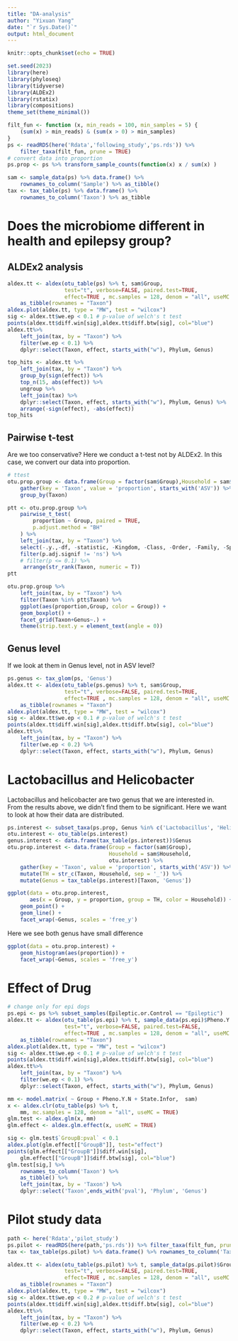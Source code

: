 ```yaml
---
title: "DA-analysis"
author: "Yixuan Yang"
date: "`r Sys.Date()`"
output: html_document
---
```


```r
knitr::opts_chunk$set(echo = TRUE)
```

```r
set.seed(2023)
library(here)
library(phyloseq)
library(tidyverse)
library(ALDEx2)
library(rstatix)
library(compositions)
theme_set(theme_minimal())
```

```r
filt_fun <- function (x, min_reads = 100, min_samples = 5) {
    (sum(x) > min_reads) & (sum(x > 0) > min_samples)
}
ps <- readRDS(here('Rdata','following_study','ps.rds')) %>% 
    filter_taxa(filt_fun, prune = TRUE) 
# convert data into proportion
ps.prop <- ps %>% transform_sample_counts(function(x) x / sum(x) )

sam <- sample_data(ps) %>% data.frame() %>%
    rownames_to_column('Sample') %>% as_tibble()
tax <- tax_table(ps) %>% data.frame() %>%
    rownames_to_column('Taxon') %>% as_tibble
```

# Does the microbiome different in health and epilepsy group?

## ALDEx2 analysis

```r
aldex.tt <- aldex(otu_table(ps) %>% t, sam$Group,
                  test="t", verbose=FALSE, paired.test=TRUE,
                  effect=TRUE , mc.samples = 128, denom = "all", useMC = TRUE) %>%
    as_tibble(rownames = "Taxon")
aldex.plot(aldex.tt, type = "MW", test = "wilcox")
sig <- aldex.tt$we.ep < 0.1 # p-value of welch's t test 
points(aldex.tt$diff.win[sig],aldex.tt$diff.btw[sig], col="blue")
aldex.tt%>%
    left_join(tax, by = "Taxon") %>%
    filter(we.ep < 0.1) %>% 
    dplyr::select(Taxon, effect, starts_with("w"), Phylum, Genus)
```

```r
top_hits <- aldex.tt %>%
    left_join(tax, by = "Taxon") %>%
    group_by(sign(effect)) %>%
    top_n(15, abs(effect)) %>%
    ungroup %>%
    left_join(tax) %>%
    dplyr::select(Taxon, effect, starts_with("w"), Phylum, Genus) %>%
    arrange(-sign(effect), -abs(effect))
top_hits 
```

## Pairwise t-test

Are we too conservative? Here we conduct a t-test not by ALDEx2. In this case, we convert our data into proportion.

```r
# ttest
otu.prop.group <- data.frame(Group = factor(sam$Group),Household = sam$Household, otu_table(ps.prop)) %>% 
    gather(key = 'Taxon', value = 'proportion', starts_with('ASV')) %>% 
    group_by(Taxon)

ptt <- otu.prop.group %>% 
    pairwise_t_test(
        proportion ~ Group, paired = TRUE,
        p.adjust.method = "BH"
    ) %>%
    left_join(tax, by = "Taxon") %>% 
    select(-.y.,-df, -statistic, -Kingdom, -Class, -Order, -Family, -Species) %>%
    filter(p.adj.signif != 'ns') %>% 
    # filter(p <= 0.1) %>% 
     arrange(str_rank(Taxon, numeric = T))
ptt

otu.prop.group %>%
    left_join(tax, by = "Taxon") %>% 
    filter(Taxon %in% ptt$Taxon) %>% 
    ggplot(aes(proportion,Group, color = Group)) +
    geom_boxplot() +
    facet_grid(Taxon+Genus~.) +
    theme(strip.text.y = element_text(angle = 0))
```

## Genus level

If we look at them in Genus level, not in ASV level?

```r
ps.genus <- tax_glom(ps, 'Genus')
aldex.tt <- aldex(otu_table(ps.genus) %>% t, sam$Group,
                  test="t", verbose=FALSE, paired.test=TRUE,
                  effect=TRUE , mc.samples = 128, denom = "all", useMC = TRUE) %>%
    as_tibble(rownames = "Taxon")
aldex.plot(aldex.tt, type = "MW", test = "wilcox")
sig <- aldex.tt$we.ep < 0.1 # p-value of welch's t test 
points(aldex.tt$diff.win[sig],aldex.tt$diff.btw[sig], col="blue")
aldex.tt%>%
    left_join(tax, by = "Taxon") %>%
    filter(we.ep < 0.2) %>% 
    dplyr::select(Taxon, effect, starts_with("w"), Phylum, Genus)
```

# Lactobacillus and Helicobacter

Lactobacillus and helicobacter are two genus that we are interested in. From the results above, we didn't find them to be significant. Here we want to look at how their data are distributed.

```r
ps.interest <- subset_taxa(ps.prop, Genus %in% c('Lactobacillus', 'Helicobacter'))
otu.interest <- otu_table(ps.interest)
genus.interest <- data.frame(tax_table(ps.interest))$Genus
otu.prop.interest <- data.frame(Group = factor(sam$Group),
                                Household = sam$Household,
                                otu.interest) %>% 
    gather(key = 'Taxon', value = 'proportion', starts_with('ASV')) %>% 
    mutate(TH = str_c(Taxon, Household, sep = '_')) %>% 
    mutate(Genus = tax_table(ps.interest)[Taxon, 'Genus'])

ggplot(data = otu.prop.interest,
       aes(x = Group, y = proportion, group = TH, color = Household)) +
    geom_point() +
    geom_line() +
    facet_wrap(~Genus, scales = 'free_y')
```

Here we see both genus have small difference

```r
ggplot(data = otu.prop.interest) +
    geom_histogram(aes(proportion)) +
    facet_wrap(~Genus, scales = 'free_y')
```


# Effect of Drug

```r
# change only for epi dogs
ps.epi <- ps %>% subset_samples(Epileptic.or.Control == "Epileptic")
aldex.tt <- aldex(otu_table(ps.epi) %>% t, sample_data(ps.epi)$Pheno.Y.N,
                  test="t", verbose=FALSE, paired.test=FALSE,
                  effect=TRUE , mc.samples = 128, denom = "all", useMC = TRUE) %>%
    as_tibble(rownames = "Taxon")
aldex.plot(aldex.tt, type = "MW", test = "wilcox")
sig <- aldex.tt$we.ep < 0.1 # p-value of welch's t test 
points(aldex.tt$diff.win[sig],aldex.tt$diff.btw[sig], col="blue")
aldex.tt%>%
    left_join(tax, by = "Taxon") %>%
    filter(we.ep < 0.1) %>% 
    dplyr::select(Taxon, effect, starts_with("w"), Phylum, Genus)
```

```r
mm <- model.matrix( ~ Group + Pheno.Y.N + State.Infor,  sam)
x <- aldex.clr(otu_table(ps) %>% t, 
    mm, mc.samples = 128, denom = "all", useMC = TRUE)
glm.test <- aldex.glm(x, mm)
glm.effect <- aldex.glm.effect(x, useMC = TRUE)
```

```r
sig <- glm.test$`GroupB:pval` < 0.1
aldex.plot(glm.effect[["GroupB"]], test="effect")
points(glm.effect[["GroupB"]]$diff.win[sig],
    glm.effect[["GroupB"]]$diff.btw[sig], col="blue")
glm.test[sig,] %>%
    rownames_to_column('Taxon') %>%
    as_tibble() %>%
    left_join(tax, by = 'Taxon') %>% 
    dplyr::select('Taxon',ends_with('pval'), 'Phylum', 'Genus')
```

# Pilot study data

```r
path <- here('Rdata','pilot_study')
ps.pilot <- readRDS(here(path,'ps.rds')) %>% filter_taxa(filt_fun, prune = TRUE)
tax <- tax_table(ps.pilot) %>% data.frame() %>% rownames_to_column('Taxon') %>% as_tibble
```


```r
aldex.tt <- aldex(otu_table(ps.pilot) %>% t, sample_data(ps.pilot)$Group,
                  test="t", verbose=FALSE, paired.test=TRUE,
                  effect=TRUE , mc.samples = 128, denom = "all", useMC = TRUE) %>%
    as_tibble(rownames = "Taxon")
aldex.plot(aldex.tt, type = "MW", test = "wilcox")
sig <- aldex.tt$we.ep < 0.2 # p-value of welch's t test 
points(aldex.tt$diff.win[sig],aldex.tt$diff.btw[sig], col="blue")
aldex.tt%>%
    left_join(tax, by = "Taxon") %>%
    filter(we.ep < 0.2) %>% 
    dplyr::select(Taxon, effect, starts_with("w"), Phylum, Genus)
```
